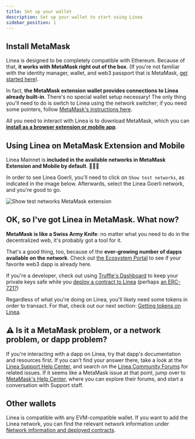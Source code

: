 ```yaml
---
title: Set up your wallet
description: Set up your wallet to start using Linea
sidebar_position: 1
---
```


## Install MetaMask

Linea is designed to be completely compatible with Ethereum. Because of that, **it works with MetaMask right out of the box**. (If you're not familiar with the identity manager, wallet, and web3 passport that is MetaMask, [get started here](https://support.metamask.io/hc/en-us/articles/360015489531)).

In fact, **the MetaMask extension wallet provides connections to Linea already built-in**. There's no special wallet setup necessary! The only thing you'll need to do is switch to Linea using the network switcher; if you need some pointers, follow [MetaMask's instructions here](https://support.metamask.io/hc/en-us/articles/16367251716251).

All you need to interact with Linea is to download MetaMask, which you can **[install as a browser extension or mobile app](https://metamask.io/download/)**.

## Using Linea on MetaMask Extension and Mobile

Linea Mainnet is **included in the available networks in MetaMask Extension and Mobile by default**. 💖🦊🚀

In order to see Linea Goerli, you'll need to click on `Show test networks`, as indicated in the image below. Afterwards, select the Linea Goerli network, and you're good to go.

<div class="center-container">
  <div class="img-small">
    <img
      src="/img/article_images/Use_Linea/Set_up_your_wallet/Linea_show_test_networks.gif"
      alt="Show test networks MetaMask extension"
    />
  </div>
</div>

## OK, so I've got Linea in MetaMask. What now?

**MetaMask is like a Swiss Army Knife**: no matter what you need to do in the decentralized web, it's probably got a tool for it.

That's a good thing, too, because of the **ever-growing number of dapps available on the network**. Check out [the Ecosystem Portal](https://linea.build/apps) to see if your favorite web3 dapp is already here.

If you're a developer, check out using [Truffle's Dashboard](https://trufflesuite.com/blog/introducing-truffle-dashboard/) to keep your private keys safe while you [deploy a contract to Linea](https://docs.linea.build/build-on-linea/quickstart/deploy-smart-contract/truffle) (perhaps [an ERC-721?](https://levelup.gitconnected.com/deploy-an-erc-721-contract-on-linea-using-infura-and-truffle-27e5c15c401f))

Regardless of what you're doing on Linea, you'll likely need some tokens in order to transact. For that, check out our next section: [Getting tokens on Linea](./fund.md).

## ⚠️ Is it a MetaMask problem, or a network problem, or dapp problem?

If you're interacting with a dapp on Linea, try that dapp's documentation and resources first. If you can't find your answer there, take a look at the [Linea Support Help Center](https://support.linea.build), and search on the [Linea Community Forums](https://community.linea.build) for related issues. If it seems like a MetaMask issue at that point, jump over to [MetaMask's Help Center](https://support.metamask.io), where you can explore their forums, and start a conversation with Support staff.

## Other wallets

Linea is compatible with any EVM-compatible wallet. If you want to add the Linea network, you can find the relevant network information under [Network information and deployed contracts](./info-contracts.md).